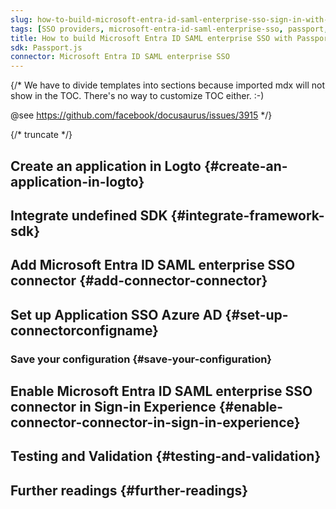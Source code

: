 ```yaml
---
slug: how-to-build-microsoft-entra-id-saml-enterprise-sso-sign-in-with-passport-and-logto
tags: [SSO providers, microsoft-entra-id-saml-enterprise-sso, passport, undefined, SAML authentication, enterprise login, SSO login]
title: How to build Microsoft Entra ID SAML enterprise SSO with Passport.js
sdk: Passport.js
connector: Microsoft Entra ID SAML enterprise SSO
---
```


{/*
  We have to divide templates into sections because imported mdx will not show in the TOC.
  There's no way to customize TOC either. :-)

  @see https://github.com/facebook/docusaurus/issues/3915
*/}




{/* truncate */}

<Intro connector={connector} sdk="Passport.js" link="undefined" />

## Create an application in Logto \{#create-an-application-in-logto}

<CreateApplication type="undefined" framework="undefined" />

## Integrate undefined SDK \{#integrate-framework-sdk}

<IntegrateSdk />

## Add Microsoft Entra ID SAML enterprise SSO connector \{#add-connector-connector}

<AddSsoConnector framework="undefined" />

## Set up Application SSO Azure AD \{#set-up-connectorconfigname}

<ConnectorGuide />

### Save your configuration \{#save-your-configuration}

<SaveYourConfiguration connector={connector} />

## Enable Microsoft Entra ID SAML enterprise SSO connector in Sign-in Experience \{#enable-connector-connector-in-sign-in-experience}

<EnableSsoConnector />

## Testing and Validation \{#testing-and-validation}

<TestingAndValidation connector={connector} sdk="Passport.js" />

## Further readings \{#further-readings}

<FurtherReadings />
